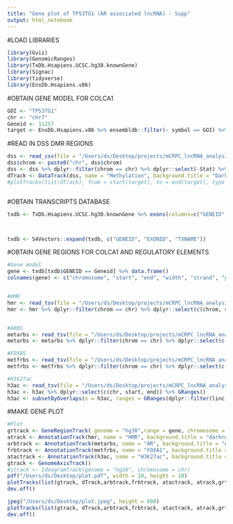 ```yaml
---
title: "Gene plot of TP53TG1 (AR associated lncRNA) - Supp"
output: html_notebook
---
```


#LOAD LIBRARIES
```r
library(Gviz)
library(GenomicRanges)
library(TxDb.Hsapiens.UCSC.hg38.knownGene)
library(Signac)
library(tidyverse)
library(EnsDb.Hsapiens.v86)
```


#OBTAIN GENE MODEL FOR COLCA1
```r
GOI <- "TP53TG1"
chr <- "chr7"
Geneid <- 11257  
target <- EnsDb.Hsapiens.v86 %>% ensembldb::filter(~ symbol == GOI) %>% genes()


```

#READ IN DSS DMR REGIONS
```r
dss <- read_csv(file = "/Users/ds/Desktop/projects/mCRPC_lncRNA_analysis//results/DSS_mCRPC_BN.csv", col_names = c("chrom", "start", "end", "Diff", "Stat"))
dss$chrom <- paste0("chr", dss$chrom)
dss <- dss %>% dplyr::filter(chrom == chr) %>% dplyr::select(-Stat) %>% mutate(Diff = Diff * 100) %>% GRanges()
dTrack <- DataTrack(dss, name = "Methylation", background.title = "DarkOrchid4", fill = "DarkOrchid4")
#plotTracks(list(dTrack), from = start(target), to = end(target), type = c("histogram"), ylim = c(-30,0))



```



#OBTAIN TRANSCRIPTS DATABASE
```r
txdb <- TxDb.Hsapiens.UCSC.hg38.knownGene %>% exons(columns=c("GENEID", "EXONID", "TXNAME" ))



txdb <- S4Vectors::expand(txdb, c("GENEID", "EXONID", "TXNAME"))

```


#OBTAIN GENE REGIONS FOR COLCA1 AND REGULATORY ELEMENTS
```r
#Gene model
gene <- txdb[txdb$GENEID == Geneid] %>% data.frame()
colnames(gene) <- c("chromosome", "start", "end", "width", "strand", "gene", "exon", "transcript")


#HMR
hmr <- read_tsv(file = "/Users/ds/Desktop/projects/mCRPC_lncRNA_analysis/data/hmr.bed", col_names  = c("chrom", "start", "end"))
hmr <- hmr %>% dplyr::filter(chrom == chr) %>% dplyr::select(c(chrom, start, end)) %>% GRanges()


#ARBS
metarbs <- read_tsv(file = "/Users/ds/Desktop/projects/mCRPC_lncRNA_analysis/data/AR.chip.hg38.bed", col_names = c("chrom", "start", "end"))
metarbs <- metarbs %>% dplyr::filter(chrom == chr) %>% dplyr::select(c(chrom, start, end)) %>% GRanges()

#FOXBS
metfrbs <- read_tsv(file = "/Users/ds/Desktop/projects/mCRPC_lncRNA_analysis/data/FOXA1.chip.hg38.bed", col_names = c("chrom", "start", "end"))
metfrbs <- metfrbs %>% dplyr::filter(chrom == chr) %>% dplyr::select(c(chrom, start, end)) %>% GRanges()

#H3k27ac
h3ac <- read_tsv(file = "/Users/ds/Desktop/projects/mCRPC_lncRNA_analysis/data/H3K27ac.chip.hg38.bed", col_names = c("chr", "start", "end"))
h3ac <- h3ac %>% dplyr::select(c(chr, start, end)) %>% GRanges()
h3ac <- subsetByOverlaps(x = h3ac, ranges = GRanges(dplyr::filter(linc, gene.name == GOI)))
```


#MAKE GENE PLOT
```r
#Plot
grtrack <- GeneRegionTrack( genome = "hg38",range = gene, chromosome = chr , name = GOI, transcriptAnnotation = "transcript", background.panel = "lightyellow", background.title = "darkblue", fill = "darkblue", col = "darkblue")
atrack <- AnnotationTrack(hmr, name = "HMR", background.title = "darkred",  background.panel ="lightgrey", fill = "darkred", col = "darkred")
arbtrack <- AnnotationTrack(metarbs, name = "AR", background.title = "darkgreen" , background.panel = "lightgrey", fill = "darkgreen", col = "darkgreen")
frbtrack <- AnnotationTrack(metfrbs, name = "FOXA1", background.title = "darkorange" , background.panel = "lightgrey", fill = "darkorange", col = "darkorange")
atactrack <- AnnotationTrack(h3ac, name = "H3K27ac", background.title = "black" , background.panel = "lightgrey", fill = "black", col = "black" )
gtrack <- GenomeAxisTrack()
#itrack <- IdeogramTrack(genome = "hg38", chromosome = chr)
pdf("/Users/ds/Desktop/plot.pdf", width = 10, height = 10)
plotTracks(list(gtrack, dTrack,arbtrack,frbtrack, atactrack, atrack,grtrack), from = start(target)-10000, to = end(target) + 10000, type = "histogram",ylim = c(-50,0), cex.title = 1.3, sizes=c(1,2,1,1,1,1,2) ) 
dev.off()

jpeg("/Users/ds/Desktop/plot.jpeg", height = 600)
plotTracks(list(gtrack, dTrack,arbtrack,frbtrack, atactrack, atrack,grtrack), from = start(target) -10000, to = end(target) + 10000, type = "histogram",ylim = c(-30,0), cex.title = 1.3, sizes=c(1,2,1,1,1,1,2) ) 
dev.off()


```